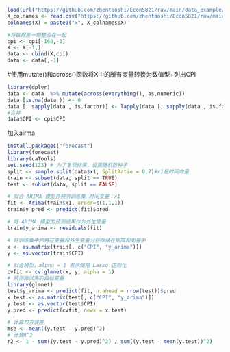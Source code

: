 ```r
load(url("https://github.com/zhentaoshi/Econ5821/raw/main/data_example/dataset_inf.Rdata"))
X_colnames <- read.csv("https://github.com/zhentaoshi/Econ5821/raw/main/data_example/X_colnames.csv")
colnames(X) = paste0("x", X_colnames$X)
```

```r
#将数据差一期整合在一起
cpi <- cpi[-168,-1]
X <- X[-1,]
data <- cbind(X,cpi)
data <- data[,-1]
```
#使用mutate()和across()函数将X中的所有变量转换为数值型+列出CPI
```r
library(dplyr)
data <- data  %>% mutate(across(everything(), as.numeric))
data [is.na(data )] <- 0
data [, sapply(data , is.factor)] <- lapply(data [, sapply(data , is.factor)], as.numeric)
#合并
data$CPI <- cpi$CPI
```

加入airma
```r
install.packages("forecast")
library(forecast)
library(caTools)
set.seed(123) # 为了复现结果，设置随机数种子
split <- sample.split(data$x1, SplitRatio = 0.7)#x1是时间向量
train <- subset(data, split == TRUE)
test <- subset(data, split == FALSE)
```

```r
# 拟合 ARIMA 模型并预测训练集 时间变量：x1
fit <- Arima(train$x1, order=c(1,1,1))
train$y_pred <- predict(fit)$pred

# 将 ARIMA 模型的预测结果作为外生变量
train$y_arima <- residuals(fit)

# 将训练集中的特征变量和外生变量分别存储在矩阵和向量中
x <- as.matrix(train[, c("CPI", "y_arima")])
y <- as.vector(train$CPI)

# 拟合模型，alpha = 1 表示使用 Lasso 正则化
cvfit <- cv.glmnet(x, y, alpha = 1) 
# 预测测试集的目标变量
library(glmnet)
test$y_arima <- predict(fit, n.ahead = nrow(test))$pred
x.test <- as.matrix(test[, c("CPI", "y_arima")])
y.test <- as.vector(test$CPI)
y.pred <- predict(cvfit, newx = x.test)

# 计算均方误差
mse <- mean((y.test - y.pred)^2)
# 计算R^2
r2 <- 1 - sum((y.test - y.pred)^2) / sum((y.test - mean(y.test))^2)
```

